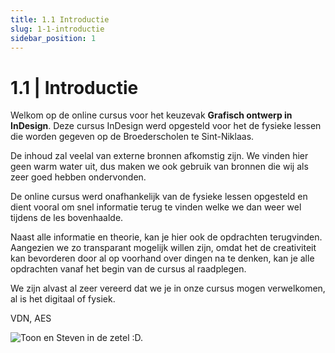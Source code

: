 ```yaml
---
title: 1.1 Introductie
slug: 1-1-introductie
sidebar_position: 1
---
```


# 1.1 | Introductie

Welkom op de online cursus voor het keuzevak **Grafisch ontwerp in InDesign**. Deze cursus InDesign werd opgesteld voor het de fysieke lessen die worden gegeven op de Broederscholen te Sint-Niklaas.

De inhoud zal veelal van externe bronnen afkomstig zijn. We vinden hier geen warm water uit, dus maken we ook gebruik van bronnen die wij als zeer goed hebben ondervonden.

De online cursus werd onafhankelijk van de fysieke lessen opgesteld en dient vooral om snel informatie terug te vinden welke we dan weer wel tijdens de les bovenhaalde.

Naast alle informatie en theorie, kan je hier ook de opdrachten terugvinden. Aangezien we zo transparant mogelijk willen zijn, omdat het de creativiteit kan bevorderen door al op voorhand over dingen na te denken, kan je alle opdrachten vanaf het begin van de cursus al raadplegen.

We zijn alvast al zeer vereerd dat we je in onze cursus mogen verwelkomen, al is het digitaal of fysiek.

VDN, AES

![Toon en Steven in de zetel :D.](./img/undraw_game_day_ucx9.svg)